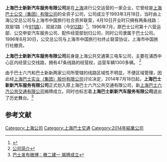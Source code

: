 {{Infobox Company
  |company_name   = 上海巴士新新汽车服务有限公司
  |company_logo   = [[File:Logo_of_Shanghai_Bashi_Group.svg|50px]]
  |foundation = 1993年3月18日
  |location       = {{CHN}}
  |industry       = [[巴士|巴士]]
  |parent         = [[上海巴士公交（集团）有限公司|上海巴士公交（集团）有限公司]]
  |homepage =http://61.152.242.65/bsxx/}}

'''上海巴士新新汽车服务有限公司'''是在[[上海|上海]]进行公交运营的一家企业，它曾经是[[上海巴士公交（集团）有限公司|上海巴士公交（集团）有限公司]]的全资子公司，公司成立于1993年3月18日，当时由上海公交总公司与上海市中国旅行社合资并联营，4月10日开业时只拥有两条线路：双层1路（今[[上海公交911路|911路]]）、双层2路（今[[上海公交912路|912路]]）<ref>{{cite web|url=http://www.shtong.gov.cn/dfz_web/DFZ/Info?idnode=190574&tableName=userobject1a&id=273253|title=上海市志·交通运输分志·城市公共交通卷（1978-2010）／第一篇 经营者、团体／第一章 公共汽电车经营企业／第六节 上海巴士公交（集团）有限公司|publisher=上海市地方志办公室|accessdate=2020-03-14|archive-date=2020-04-14|archive-url=https://web.archive.org/web/20200414041159/http://www.shtong.gov.cn/dfz_web/DFZ/Info?idnode=190574&tableName=userobject1a&id=273253|dead-url=no}}</ref>。1996年7月，原巴士公司第十六营运部、公交申安汽车服务公司、配件经营部划归公司，同时公司隶属于巴士公司。1996年8月30日，公交总公司与上海市中国旅行社终止联营协议，上海市中国旅行社撤资。

'''上海巴士新新汽车服务有限公司'''前身是上海公共交通第三电车公司，主要在浦西中心区内经营公交线路，拥有47条线路的经营权，运营车辆1300多辆。
<ref>[http://61.152.242.65/bsxx/servlet/Srv?action_code=frontCorpAboutGudong#gudong 公司简介]</ref>

由于巴士六汽和巴士新新两家公司所管辖的线路区域性不明显，不便区域管理，因此经[[上海巴士实业（集团）股份有限公司|上海巴士实业（集团）股份有限公司]]讨论决定，2014年7月18日起，'''上海巴士新新汽车服务有限公司'''正式划入原上海巴士六汽公共交通有限公司，新[[上海巴士六汽公共交通有限公司|上海巴士六汽公共交通有限公司]]揭牌成立。同时也标志着'''上海巴士新新汽车服务有限公司'''退出了历史舞台。<ref>[http://weibo.com/2711454173/BfOJqh8mV 巴士发布微博：撤二建一 揭牌成立]</ref>

== 参考文献 ==
{{Reflist}}

{{trans-stub}}
{{SH-stub}}

[[Category:上海公司|Category:上海公司]]
[[Category:上海巴士交通|Category:上海巴士交通]]
[[Category:2014年結業公司|Category:2014年結業公司]]